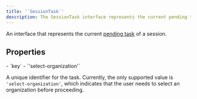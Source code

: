 ```yaml
---
title: '`SessionTask`'
description: The SessionTask interface represents the current pending task of a session.
---
```


An interface that represents the current [pending task](/docs/authentication/configuration/after-auth-flows) of a session.

## Properties

<Properties>
  - `key`
 - `'select-organization'`

  A unique identifier for the task. Currently, the only supported value is `'select-organization'`, which indicates that the user needs to select an organization before proceeding.
</Properties>
